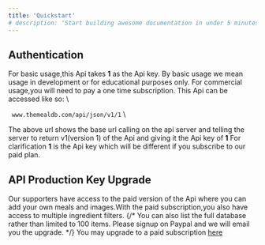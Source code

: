 ```yaml
---
title: 'Quickstart'
# description: 'Start building awesome documentation in under 5 minutes'
---
```



## Authentication
For basic usage,this Api takes **1** as the Api key.
By basic usage we mean usage in development or for educational purposes only.
For commercial usage,you will need to pay a one time subscription. 
This Api can be accessed like so: \

` www.themealdb.com/api/json/v1/1` \

The above url shows the base url calling on the api server and telling the server to return v1(version 1) of the Api and giving it the Api key of **1**
For clarification **1** is the Api key which will be different if you subscribe to our paid plan.


## API Production Key Upgrade
Our supporters have access to the paid version of the Api where you can add your own meals and images.With the paid subscription,you also have access to multiple ingredient filters.
{/* You can also list the full database rather than limited to 100 items. Please signup on Paypal and we will email you the upgrade. */}
You may upgrade to a paid subscription [here]("https://www.paypal.com/webapps/hermes?token=5HY35174TB0363318&useraction=commit") 
